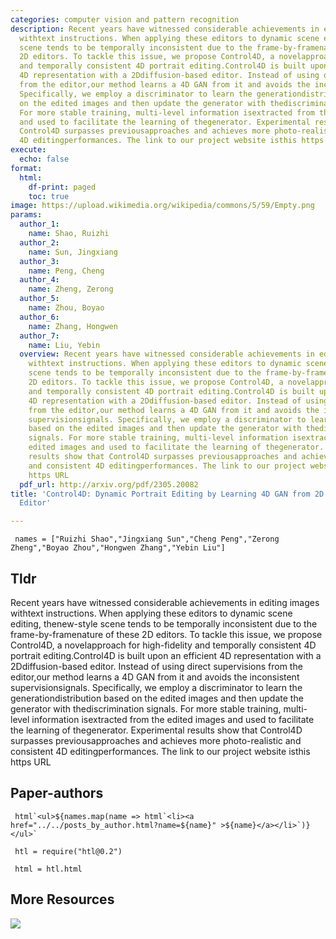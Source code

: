 ```yaml
---
categories: computer vision and pattern recognition
description: Recent years have witnessed considerable achievements in editing images
  withtext instructions. When applying these editors to dynamic scene editing, thenew-style
  scene tends to be temporally inconsistent due to the frame-by-framenature of these
  2D editors. To tackle this issue, we propose Control4D, a novelapproach for high-fidelity
  and temporally consistent 4D portrait editing.Control4D is built upon an efficient
  4D representation with a 2Ddiffusion-based editor. Instead of using direct supervisions
  from the editor,our method learns a 4D GAN from it and avoids the inconsistent supervisionsignals.
  Specifically, we employ a discriminator to learn the generationdistribution based
  on the edited images and then update the generator with thediscrimination signals.
  For more stable training, multi-level information isextracted from the edited images
  and used to facilitate the learning of thegenerator. Experimental results show that
  Control4D surpasses previousapproaches and achieves more photo-realistic and consistent
  4D editingperformances. The link to our project website isthis https URL
execute:
  echo: false
format:
  html:
    df-print: paged
    toc: true
image: https://upload.wikimedia.org/wikipedia/commons/5/59/Empty.png
params:
  author_1:
    name: Shao, Ruizhi
  author_2:
    name: Sun, Jingxiang
  author_3:
    name: Peng, Cheng
  author_4:
    name: Zheng, Zerong
  author_5:
    name: Zhou, Boyao
  author_6:
    name: Zhang, Hongwen
  author_7:
    name: Liu, Yebin
  overview: Recent years have witnessed considerable achievements in editing images
    withtext instructions. When applying these editors to dynamic scene editing, thenew-style
    scene tends to be temporally inconsistent due to the frame-by-framenature of these
    2D editors. To tackle this issue, we propose Control4D, a novelapproach for high-fidelity
    and temporally consistent 4D portrait editing.Control4D is built upon an efficient
    4D representation with a 2Ddiffusion-based editor. Instead of using direct supervisions
    from the editor,our method learns a 4D GAN from it and avoids the inconsistent
    supervisionsignals. Specifically, we employ a discriminator to learn the generationdistribution
    based on the edited images and then update the generator with thediscrimination
    signals. For more stable training, multi-level information isextracted from the
    edited images and used to facilitate the learning of thegenerator. Experimental
    results show that Control4D surpasses previousapproaches and achieves more photo-realistic
    and consistent 4D editingperformances. The link to our project website isthis
    https URL
  pdf_url: http://arxiv.org/pdf/2305.20082
title: 'Control4D: Dynamic Portrait Editing by Learning 4D GAN from 2D Diffusion-based
  Editor'

---
```

```ojs

 names = ["Ruizhi Shao","Jingxiang Sun","Cheng Peng","Zerong Zheng","Boyao Zhou","Hongwen Zhang","Yebin Liu"] 

``` 

## Tldr 
Recent years have witnessed considerable achievements in editing images withtext instructions. When applying these editors to dynamic scene editing, thenew-style scene tends to be temporally inconsistent due to the frame-by-framenature of these 2D editors. To tackle this issue, we propose Control4D, a novelapproach for high-fidelity and temporally consistent 4D portrait editing.Control4D is built upon an efficient 4D representation with a 2Ddiffusion-based editor. Instead of using direct supervisions from the editor,our method learns a 4D GAN from it and avoids the inconsistent supervisionsignals. Specifically, we employ a discriminator to learn the generationdistribution based on the edited images and then update the generator with thediscrimination signals. For more stable training, multi-level information isextracted from the edited images and used to facilitate the learning of thegenerator. Experimental results show that Control4D surpasses previousapproaches and achieves more photo-realistic and consistent 4D editingperformances. The link to our project website isthis https URL

## Paper-authors

```ojs

 html`<ul>${names.map(name => html`<li><a href="../../posts_by_author.html?name=${name}" >${name}</a></li>`)}</ul>` 

``` 

```ojs

 htl = require("htl@0.2") 

``` 

```ojs

 html = htl.html 

``` 

## More Resources
[![](https://img.shields.io/badge/PDF-green?style=flat)]({{< meta params.pdf_url >}})
